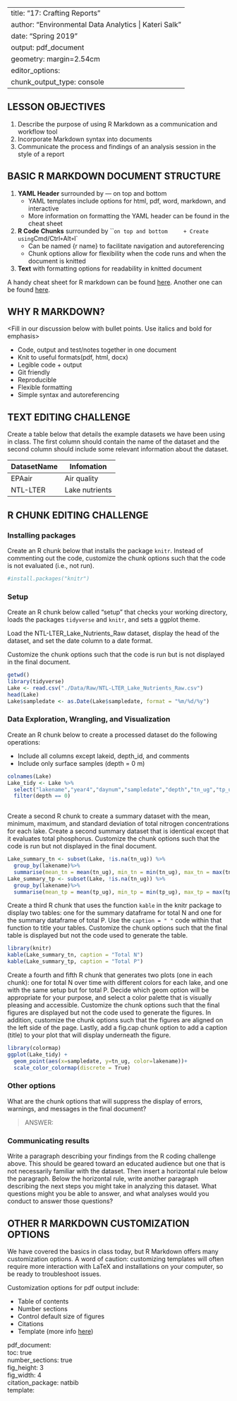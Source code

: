 
---
title: "17: Crafting Reports"
author: "Environmental Data Analytics | Kateri Salk"
date: "Spring 2019"
output: pdf_document
geometry: margin=2.54cm
editor_options: 
  chunk_output_type: console
---

## LESSON OBJECTIVES
1. Describe the purpose of using R Markdown as a communication and workflow tool
2. Incorporate Markdown syntax into documents
3. Communicate the process and findings of an analysis session in the style of a report

## BASIC R MARKDOWN DOCUMENT STRUCTURE

1. **YAML Header** surrounded by --- on top and bottom
    + YAML templates include options for html, pdf, word, markdown, and interactive
    + More information on formatting the YAML header can be found in the cheat sheet
2. **R Code Chunks** surrounded by ``` on top and bottom
    + Create using `Cmd/Ctrl` + `Alt` + `I`
    + Can be named {r name} to facilitate navigation and autoreferencing
    + Chunk options allow for flexibility when the code runs and when the document is knitted
3. **Text** with formatting options for readability in knitted document

A handy cheat sheet for R markdown can be found [here](https://www.rstudio.com/wp-content/uploads/2015/03/rmarkdown-reference.pdf). Another one can be found [here](https://www.rstudio.com/wp-content/uploads/2015/02/rmarkdown-cheatsheet.pdf).

## WHY R MARKDOWN?

<Fill in our discussion below with bullet points. Use italics and bold for emphasis>

- Code, output and test/notes together in one document
- Knit to useful formats(pdf, html, docx)
- Legible code + output
- Git friendly
- Reproducible
- Flexible formatting
- Simple syntax and autoreferencing

## TEXT EDITING CHALLENGE

Create a table below that details the example datasets we have been using in class. The first column should contain the name of the dataset and the second column should include some relevant information about the dataset.

DatasetName   | Infomation
------------- | -------------
EPAair        | Air quality 
NTL-LTER      | Lake nutrients


## R CHUNK EDITING CHALLENGE
### Installing packages
Create an R chunk below that installs the package `knitr`. Instead of commenting out the code, customize the chunk options such that the code is not evaluated (i.e., not run). 
```r
#install.packages("knitr")
```


### Setup
Create an R chunk below called "setup" that checks your working directory, loads the packages `tidyverse` and `knitr`, and sets a ggplot theme. 

Load the NTL-LTER_Lake_Nutrients_Raw dataset, display the head of the dataset, and set the date column to a date format.

Customize the chunk options such that the code is run but is not displayed in the final document.
```r
getwd()
library(tidyverse)
Lake <- read.csv("./Data/Raw/NTL-LTER_Lake_Nutrients_Raw.csv")
head(Lake)
Lake$sampledate <- as.Date(Lake$sampledate, format = "%m/%d/%y")
```


### Data Exploration, Wrangling, and Visualization
Create an R chunk below to create a processed dataset do the following operations: 

* Include all columns except lakeid, depth_id, and comments
* Include only surface samples (depth = 0 m)
```r
colnames(Lake)
Lake_tidy <- Lake %>%
  select("lakename","year4","daynum","sampledate","depth","tn_ug","tp_ug", "nh34","no23","po4")%>%
  filter(depth == 0)
  
```


Create a second R chunk to create a summary dataset with the mean, minimum, maximum, and standard deviation of total nitrogen concentrations for each lake. Create a second summary dataset that is identical except that it evaluates total phosphorus. Customize the chunk options such that the code is run but not displayed in the final document. 
```r
Lake_summary_tn <- subset(Lake, !is.na(tn_ug)) %>%
  group_by(lakename)%>%
  summarise(mean_tn = mean(tn_ug), min_tn = min(tn_ug), max_tn = max(tn_ug))
Lake_summary_tp <- subset(Lake, !is.na(tn_ug)) %>%
  group_by(lakename)%>%
  summarise(mean_tp = mean(tp_ug), min_tp = min(tp_ug), max_tp = max(tp_ug))
```


Create a third R chunk that uses the function `kable` in the knitr package to display two tables: one for the summary dataframe for total N and one for the summary dataframe of total P. Use the `caption = " "` code within that function to title your tables. Customize the chunk options such that the final table is displayed but not the code used to generate the table. 
```r
library(knitr)
kable(Lake_summary_tn, caption = "Total N")
kable(Lake_summary_tp, caption = "Total P")
```


Create a fourth and fifth R chunk that generates two plots (one in each chunk): one for total N over time with different colors for each lake, and one with the same setup but for total P. Decide which geom option will be appropriate for your purpose, and select a color palette that is visually pleasing and accessible. Customize the chunk options such that the final figures are displayed but not the code used to generate the figures. In addition, customize the chunk options such that the figures are aligned on the left side of the page. Lastly, add a fig.cap chunk option to add a caption (title) to your plot that will display underneath the figure.
```r
library(colormap)
ggplot(Lake_tidy) +
  geom_point(aes(x=sampledate, y=tn_ug, color=lakename))+
  scale_color_colormap(discrete = True)

```


### Other options
What are the chunk options that will suppress the display of errors, warnings, and messages in the final document? 

> ANSWER: 

### Communicating results
Write a paragraph describing your findings from the R coding challenge above. This should be geared toward an educated audience but one that is not necessarily familiar with the dataset. Then insert a horizontal rule below the paragraph. Below the horizontal rule, write another paragraph describing the next steps you might take in analyzing this dataset. What questions might you be able to answer, and what analyses would you conduct to answer those questions?

## OTHER R MARKDOWN CUSTOMIZATION OPTIONS
We have covered the basics in class today, but R Markdown offers many customization options. A word of caution: customizing templates will often require more interaction with LaTeX and installations on your computer, so be ready to troubleshoot issues.

Customization options for pdf output include: 

* Table of contents
* Number sections
* Control default size of figures
* Citations
* Template (more info [here](http://jianghao.wang/post/2017-12-08-rmarkdown-templates/))

pdf_document:  
    toc: true  
    number_sections: true  
    fig_height: 3  
    fig_width: 4  
    citation_package: natbib  
    template:  

